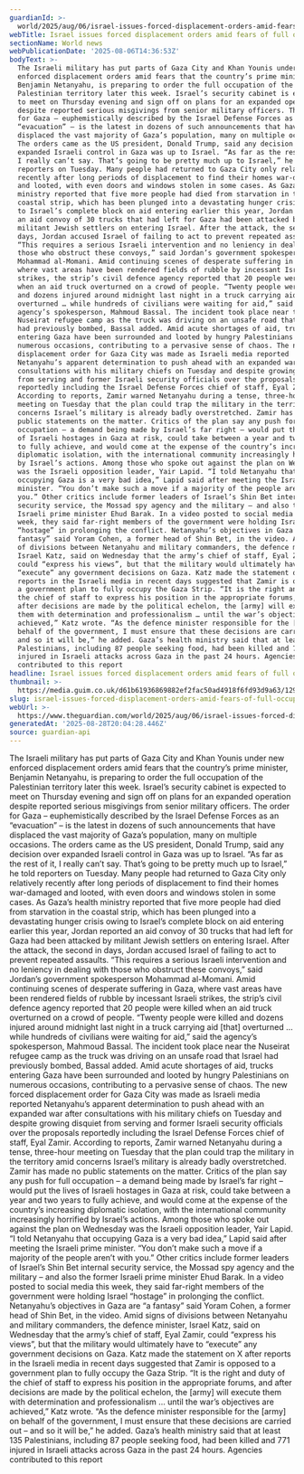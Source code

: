 ```yaml
---
guardianId: >-
  world/2025/aug/06/israel-issues-forced-displacement-orders-amid-fears-of-full-occupation-in-gaza
webTitle: Israel issues forced displacement orders amid fears of full occupation in Gaza
sectionName: World news
webPublicationDate: '2025-08-06T14:36:53Z'
bodyText: >-
  The Israeli military has put parts of Gaza City and Khan Younis under new
  enforced displacement orders amid fears that the country’s prime minister,
  Benjamin Netanyahu, is preparing to order the full occupation of the
  Palestinian territory later this week. Israel’s security cabinet is expected
  to meet on Thursday evening and sign off on plans for an expanded operation
  despite reported serious misgivings from senior military officers. The order
  for Gaza – euphemistically described by the Israel Defense Forces as an
  “evacuation” – is the latest in dozens of such announcements that have
  displaced the vast majority of Gaza’s population, many on multiple occasions.
  The orders came as the US president, Donald Trump, said any decision over
  expanded Israeli control in Gaza was up to Israel. “As far as the rest of it,
  I really can’t say. That’s going to be pretty much up to Israel,” he told
  reporters on Tuesday. Many people had returned to Gaza City only relatively
  recently after long periods of displacement to find their homes war-damaged
  and looted, with even doors and windows stolen in some cases. As Gaza’s health
  ministry reported that five more people had died from starvation in the
  coastal strip, which has been plunged into a devastating hunger crisis owing
  to Israel’s complete block on aid entering earlier this year, Jordan reported
  an aid convoy of 30 trucks that had left for Gaza had been attacked by
  militant Jewish settlers on entering Israel. After the attack, the second in
  days, Jordan accused Israel of failing to act to prevent repeated assaults.
  “This requires a serious Israeli intervention and no leniency in dealing with
  those who obstruct these convoys,” said Jordan’s government spokesperson
  Mohammad al-Momani. Amid continuing scenes of desperate suffering in Gaza,
  where vast areas have been rendered fields of rubble by incessant Israeli
  strikes, the strip’s civil defence agency reported that 20 people were killed
  when an aid truck overturned on a crowd of people. “Twenty people were killed
  and dozens injured around midnight last night in a truck carrying aid [that]
  overturned … while hundreds of civilians were waiting for aid,” said the
  agency’s spokesperson, Mahmoud Bassal. The incident took place near the
  Nuseirat refugee camp as the truck was driving on an unsafe road that Israel
  had previously bombed, Bassal added. Amid acute shortages of aid, trucks
  entering Gaza have been surrounded and looted by hungry Palestinians on
  numerous occasions, contributing to a pervasive sense of chaos. The new forced
  displacement order for Gaza City was made as Israeli media reported
  Netanyahu’s apparent determination to push ahead with an expanded war after
  consultations with his military chiefs on Tuesday and despite growing disquiet
  from serving and former Israeli security officials over the proposals
  reportedly including the Israel Defense Forces chief of staff, Eyal Zamir.
  According to reports, Zamir warned Netanyahu during a tense, three-hour
  meeting on Tuesday that the plan could trap the military in the territory amid
  concerns Israel’s military is already badly overstretched. Zamir has made no
  public statements on the matter. Critics of the plan say any push for full
  occupation – a demand being made by Israel’s far right – would put the lives
  of Israeli hostages in Gaza at risk, could take between a year and two years
  to fully achieve, and would come at the expense of the country’s increasing
  diplomatic isolation, with the international community increasingly horrified
  by Israel’s actions. Among those who spoke out against the plan on Wednesday
  was the Israeli opposition leader, Yair Lapid. “I told Netanyahu that
  occupying Gaza is a very bad idea,” Lapid said after meeting the Israeli prime
  minister. “You don’t make such a move if a majority of the people aren’t with
  you.” Other critics include former leaders of Israel’s Shin Bet internal
  security service, the Mossad spy agency and the military – and also the former
  Israeli prime minister Ehud Barak. In a video posted to social media this
  week, they said far-right members of the government were holding Israel
  “hostage” in prolonging the conflict. Netanyahu’s objectives in Gaza are “a
  fantasy” said Yoram Cohen, a former head of Shin Bet, in the video. Amid signs
  of divisions between Netanyahu and military commanders, the defence minister,
  Israel Katz, said on Wednesday that the army’s chief of staff, Eyal Zamir,
  could “express his views”, but that the military would ultimately have to
  “execute” any government decisions on Gaza. Katz made the statement on X after
  reports in the Israeli media in recent days suggested that Zamir is opposed to
  a government plan to fully occupy the Gaza Strip. “It is the right and duty of
  the chief of staff to express his position in the appropriate forums, and
  after decisions are made by the political echelon, the [army] will execute
  them with determination and professionalism … until the war’s objectives are
  achieved,” Katz wrote. “As the defence minister responsible for the [army] on
  behalf of the government, I must ensure that these decisions are carried out –
  and so it will be,” he added. Gaza’s health ministry said that at least 135
  Palestinians, including 87 people seeking food, had been killed and 771
  injured in Israeli attacks across Gaza in the past 24 hours. Agencies
  contributed to this report
headline: Israel issues forced displacement orders amid fears of full occupation in Gaza
thumbnail: >-
  https://media.guim.co.uk/d61b61936869882ef2fac50ad4918f6fd93d9a63/129_0_2000_1600/500.jpg
slug: israel-issues-forced-displacement-orders-amid-fears-of-full-occupation-in-gaza
webUrl: >-
  https://www.theguardian.com/world/2025/aug/06/israel-issues-forced-displacement-orders-amid-fears-of-full-occupation-in-gaza
generatedAt: '2025-08-28T20:04:28.446Z'
source: guardian-api
---
```

The Israeli military has put parts of Gaza City and Khan Younis under new enforced displacement orders amid fears that the country’s prime minister, Benjamin Netanyahu, is preparing to order the full occupation of the Palestinian territory later this week. Israel’s security cabinet is expected to meet on Thursday evening and sign off on plans for an expanded operation despite reported serious misgivings from senior military officers. The order for Gaza – euphemistically described by the Israel Defense Forces as an “evacuation” – is the latest in dozens of such announcements that have displaced the vast majority of Gaza’s population, many on multiple occasions. The orders came as the US president, Donald Trump, said any decision over expanded Israeli control in Gaza was up to Israel. “As far as the rest of it, I really can’t say. That’s going to be pretty much up to Israel,” he told reporters on Tuesday. Many people had returned to Gaza City only relatively recently after long periods of displacement to find their homes war-damaged and looted, with even doors and windows stolen in some cases. As Gaza’s health ministry reported that five more people had died from starvation in the coastal strip, which has been plunged into a devastating hunger crisis owing to Israel’s complete block on aid entering earlier this year, Jordan reported an aid convoy of 30 trucks that had left for Gaza had been attacked by militant Jewish settlers on entering Israel. After the attack, the second in days, Jordan accused Israel of failing to act to prevent repeated assaults. “This requires a serious Israeli intervention and no leniency in dealing with those who obstruct these convoys,” said Jordan’s government spokesperson Mohammad al-Momani. Amid continuing scenes of desperate suffering in Gaza, where vast areas have been rendered fields of rubble by incessant Israeli strikes, the strip’s civil defence agency reported that 20 people were killed when an aid truck overturned on a crowd of people. “Twenty people were killed and dozens injured around midnight last night in a truck carrying aid [that] overturned … while hundreds of civilians were waiting for aid,” said the agency’s spokesperson, Mahmoud Bassal. The incident took place near the Nuseirat refugee camp as the truck was driving on an unsafe road that Israel had previously bombed, Bassal added. Amid acute shortages of aid, trucks entering Gaza have been surrounded and looted by hungry Palestinians on numerous occasions, contributing to a pervasive sense of chaos. The new forced displacement order for Gaza City was made as Israeli media reported Netanyahu’s apparent determination to push ahead with an expanded war after consultations with his military chiefs on Tuesday and despite growing disquiet from serving and former Israeli security officials over the proposals reportedly including the Israel Defense Forces chief of staff, Eyal Zamir. According to reports, Zamir warned Netanyahu during a tense, three-hour meeting on Tuesday that the plan could trap the military in the territory amid concerns Israel’s military is already badly overstretched. Zamir has made no public statements on the matter. Critics of the plan say any push for full occupation – a demand being made by Israel’s far right – would put the lives of Israeli hostages in Gaza at risk, could take between a year and two years to fully achieve, and would come at the expense of the country’s increasing diplomatic isolation, with the international community increasingly horrified by Israel’s actions. Among those who spoke out against the plan on Wednesday was the Israeli opposition leader, Yair Lapid. “I told Netanyahu that occupying Gaza is a very bad idea,” Lapid said after meeting the Israeli prime minister. “You don’t make such a move if a majority of the people aren’t with you.” Other critics include former leaders of Israel’s Shin Bet internal security service, the Mossad spy agency and the military – and also the former Israeli prime minister Ehud Barak. In a video posted to social media this week, they said far-right members of the government were holding Israel “hostage” in prolonging the conflict. Netanyahu’s objectives in Gaza are “a fantasy” said Yoram Cohen, a former head of Shin Bet, in the video. Amid signs of divisions between Netanyahu and military commanders, the defence minister, Israel Katz, said on Wednesday that the army’s chief of staff, Eyal Zamir, could “express his views”, but that the military would ultimately have to “execute” any government decisions on Gaza. Katz made the statement on X after reports in the Israeli media in recent days suggested that Zamir is opposed to a government plan to fully occupy the Gaza Strip. “It is the right and duty of the chief of staff to express his position in the appropriate forums, and after decisions are made by the political echelon, the [army] will execute them with determination and professionalism … until the war’s objectives are achieved,” Katz wrote. “As the defence minister responsible for the [army] on behalf of the government, I must ensure that these decisions are carried out – and so it will be,” he added. Gaza’s health ministry said that at least 135 Palestinians, including 87 people seeking food, had been killed and 771 injured in Israeli attacks across Gaza in the past 24 hours. Agencies contributed to this report
